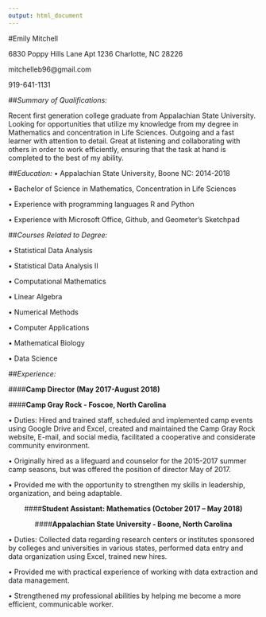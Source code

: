 ```yaml
---
output: html_document
---
```

#Emily Mitchell

6830 Poppy Hills Lane Apt 1236 Charlotte, NC 28226

mitchelleb96@gmail.com

919-641-1131

##*Summary of Qualifications:*

Recent first generation college graduate from Appalachian State University.  Looking for opportunities that utilize my knowledge from my degree in Mathematics and concentration in Life Sciences. Outgoing and a fast learner with attention to detail. Great at listening and collaborating with others in order to work efficiently, ensuring that the task at hand is completed to the best of my ability. 


##*Education:*
•	Appalachian State University, Boone NC:  2014-2018

•	Bachelor of Science in Mathematics, Concentration in Life Sciences

•	Experience with programming languages R and Python 

•	Experience with Microsoft Office, Github, and Geometer’s Sketchpad

##*Courses Related to Degree:*

•	Statistical Data Analysis 

•	Statistical Data Analysis II

•	Computational Mathematics

•	Linear Algebra

•	Numerical Methods

•	Computer Applications

•	Mathematical Biology

•	Data Science

##*Experience:*


####**Camp Director (May 2017-August 2018)**

####**Camp Gray Rock - Foscoe, North Carolina**

•	Duties: Hired and trained staff, scheduled and implemented camp events using Google Drive and Excel, created and maintained the Camp Gray Rock website, E-mail, and social media, facilitated a cooperative and considerate community environment.

•	Originally hired as a lifeguard and counselor for the 2015-2017 summer camp seasons, but was offered the position of director May of 2017.

•	Provided me with the opportunity to strengthen my skills in leadership, organization, and being adaptable.

<center>
####**Student Assistant: Mathematics  (October 2017 – May 2018)**
</center>
<center>
####**Appalachian State University - Boone, North Carolina**

</center>

•	Duties: Collected data regarding research centers or institutes sponsored by colleges and universities in various states, performed data entry and data organization using Excel, trained new hires.

•	Provided me with practical experience of working with data extraction and data management.

•	Strengthened my professional abilities by helping me become a more efficient, communicable worker. 

